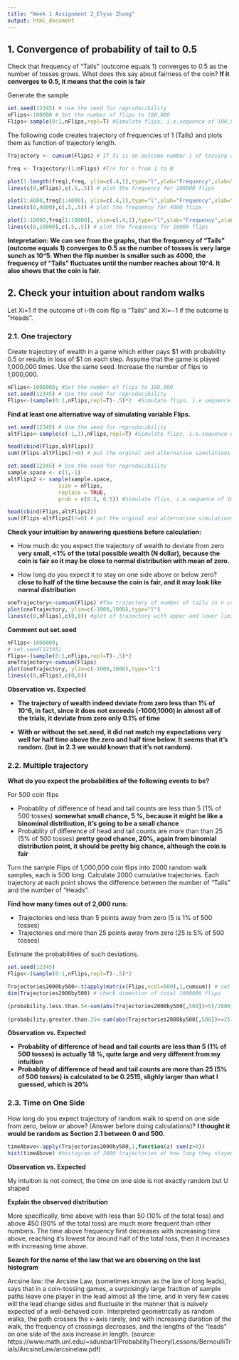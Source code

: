 ```yaml
---
title: "Week 1 Assignment 2_Elyse Zhang"
output: html_document
---
```

## 1. Convergence of probability of tail to 0.5
Check that frequency of “Tails” (outcome equals 1) converges to 0.5 as the number of tosses grows. What does this say about fairness of the coin? **If it converges to 0.5, it means that the coin is fair**

Generate the sample
```r
set.seed(12345) # Use the seed for reproducibility
nFlips<-100000 # Set the number of flips to 100,000
Flips<-sample(0:1,nFlips,repl=T) #Simulate flips, i.e.sequence of 100,000 zeros (“Heads”) or ones (“Tails”) using function or rbinom(nFlips,1,.5) or (runif(nFlips)<.5)
```

The following code creates trajectory of frequencies of 1 (Tails) and plots them as function of trajectory length.
```r
Trajectory <- cumsum(Flips) # If Xi is an outcome number i of tossing a fair coin, i.e. Xi=1 if the outcome is “Tails” and Xi=0 if the outcome is “Heads”. The trajectory of number of tails in n coin tosses

freq <- Trajectory/(1:nFlips) #T/n for n from 1 to N

plot(1:length(freq),freq, ylim=c(.4,1),type="l",ylab="Frequency",xlab="Sample Length")
lines(c(0,nFlips),c(.5,.5)) # plot the frequency for 100000 flips

plot(1:4000,freq[1:4000], ylim=c(.4,1),type="l",ylab="Frequency",xlab="Sample Length") 
lines(c(0,4000),c(.5,.5)) # plot the frequency for 4000 flips

plot(1:10000,freq[1:10000], ylim=c(.4,1),type="l",ylab="Frequency",xlab="Sample Length") 
lines(c(0,10000),c(.5,.5)) # plot the frequency for 10000 flips

```

**Intepretation: We can see from the graphs, that the frequency of “Tails” (outcome equals 1) converges to 0.5 as the number of tosses is very large sunch as 10^5. When the flip number is smaller such as 4000, the frequency of “Tails” fluctuates until the number reaches about 10^4. It also shows that the coin is fair.**

## 2. Check your intuition about random walks
Let Xi=1 if the outcome of i-th coin flip is “Tails” and Xi=−1 if the outcome is “Heads”.

### 2.1. One trajectory
Create trajectory of wealth in a game which either pays $1 with probability 0.5 or results in loss of $1 on each step.
Assume that the game is played 1,000,000 times.
Use the same seed.
Increase the number of flips to 1,000,000.

```r
nFlips<-1000000; #Set the number of flips to 100,000
set.seed(12345) # Use the seed for reproducibility
Flips<-(sample(0:1,nFlips,repl=T)-.5)*2  #Simulate flips, i.e.sequence of 100,000 -0.5*2 (“Heads”) or 0.5*2 (“Tails”)
```

**Find at least one alternative way of simulating variable Flips.**

```r
set.seed(12345) # Use the seed for reproducibility
altFlips<-sample(c(-1,1),nFlips,repl=T) #Simulate flips, i.e.sequence of 100,000 -1 (“Heads”) or 1 (“Tails”)

head(cbind(Flips,altFlips)) 
sum((Flips-altFlips)!=0) # put the orginal and alternative simulations together and compare if there is any difference
```

```r
set.seed(12345) # Use the seed for reproducibility
sample.space <- c(1,-1) 
altFlips2 <- sample(sample.space, 
                size = nFlips, 
                replace = TRUE, 
                prob = c(0.5, 0.5)) #Simulate flips, i.e.sequence of 100,000 -1 (“Heads”) or 1 (“Tails”)

head(cbind(Flips,altFlips2))
sum((Flips-altFlips2)!=0) # put the orginal and alternative simulations together and compare if there is any difference
```


**Check your intuition by answering questions before calculation:**

* How much do you expect the trajectory of wealth to deviate from zero **very small, <1% of the total possible wealth (N dollar), because the coin is fair so it may be close to normal distribution with mean of zero.**

* How long do you expect it to stay on one side above or below zero? **close to half of the time because the coin is fair, and it may look like normal distribution**

```r
oneTrajectory<-cumsum(Flips) #The trajectory of number of tails in n coin tosses
plot(oneTrajectory, ylim=c(-1000,1000),type="l") 
lines(c(0,nFlips),c(0,0)) #plot of trajectory with upper and lower limit equal to -1000 and 1000 and a straight line on zero
```

**Comment out set.seed**
```r
nFlips<-1000000;
# set.seed(12345)
Flips<-(sample(0:1,nFlips,repl=T)-.5)*2
oneTrajectory<-cumsum(Flips)
plot(oneTrajectory, ylim=c(-1000,1000),type="l")
lines(c(0,nFlips),c(0,0))
```

**Observation vs. Expected**

* **The trajectory of wealth indeed deviate from zero less than 1% of 10^6, in fact, since it does not exceeds (-1000,1000) in almost all of the trials, it deviate from zero only 0.1% of time**

* **With or without the set.seed, it did not match my expectations very well for half time above the zero and half time below. It seems that it's random. (but in 2.3 we would known that it's not random).**

### 2.2. Multiple trajectory

**What do you expect the probabilities of the following events to be?**

For 500 coin flips

* Probablity of difference of head and tail counts are less than 5 (1% of 500 tosses) **somewhat small chance, 5 %, because it might be like a binominal distribution, it's going to be a small chance**
* Probablity of difference of head and tail counts are more than than 25 (5% of 500 tosses) **pretty good chance, 20%, again from binomial distribution point, it should be pretty big chance, although the coin is fair**

Turn the sample Flips of 1,000,000 coin flips into 2000 random walk samples, each is 500 long. Calculate 2000 cumulative trajectories. Each trajectory at each point shows the difference between the number of “Tails” and the number of “Heads”.

**Find how many times out of 2,000 runs:**

* Trajectories end less than 5 points away from zero (5 is 1% of 500 tosses)
* Trajectories end more than 25 points away from zero (25 is 5% of 500 tosses)

Estimate the probabilities of such deviations.
```r
set.seed(12345)
Flips<-(sample(0:1,nFlips,repl=T)-.5)*2

Trajectories2000by500<-t(apply(matrix(Flips,ncol=500),1,cumsum)) # set dimention of total 1000000 flips
dim(Trajectories2000by500) # check dimention of total 1000000 flips

(probability.less.than.5<-sum(abs(Trajectories2000by500[,500])<5)/2000) #Trajectories end less than 5 points away from zero 
 
(probability.greater.than.25<-sum(abs(Trajectories2000by500[,500])>=25)/2000) #Trajectories end more than 25 points away from zero 

```

**Observation vs. Expected**

* **Probablity of difference of head and tail counts are less than 5 (1% of 500 tosses) is actually 18 %, quite large and very different from my intuition **
* **Probablity of difference of head and tail counts are more than 25 (5% of 500 tosses) is calculated to be 0.2515, slighly larger than what I guessed, which is 20% **

### 2.3. Time on One Side

How long do you expect trajectory of random walk to spend on one side from zero, below or above? (Answer before doing calculations)? **I thought it would be random as Section 2.1 between 0 and 500.**

```r
timeAbove<-apply(Trajectories2000by500,1,function(z) sum(z>0))
hist(timeAbove) #histogram of 2000 trajectories of how long they stayed on positive side.
```

**Observation vs. Expected**

My intuition is not correct, the time on one side is not exactly random but U shaped

**Explain the observed distribution**

More specifically, time above with less than 50 (10% of the total toss) and above 450 (90% of the total toss) are much more frequent than other numbers. The time above frequency first decreases with increasing time above, reaching it's lowest for around half of the total toss, then it increases with increasing time above. 

**Search for the name of the law that we are observing on the last histogram**

Arcsine law: the Arcsine Law, (sometimes known as the law of long leads), says
that in a coin-tossing games, a surprisingly large fraction of sample
paths leave one player in the lead almost all the time, and in very few
cases will the lead change sides and fluctuate in the manner that is
naively expected of a well-behaved coin. Interpreted geometrically as random walks, the path crosses the x-axis rarely, and with increasing duration of the walk, the frequency of crossings decreases, and the lengths of the “leads” on one side of the
axis increase in length. (source: https://www.math.unl.edu/~sdunbar1/ProbabilityTheory/Lessons/BernoulliTrials/ArcsineLaw/arcsinelaw.pdf)

